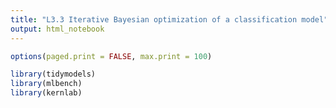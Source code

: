 ```yaml
---
title: "L3.3 Iterative Bayesian optimization of a classification model"
output: html_notebook
---
```



```r
options(paged.print = FALSE, max.print = 100)
```


```r
library(tidymodels)
library(mlbench)
library(kernlab)
```